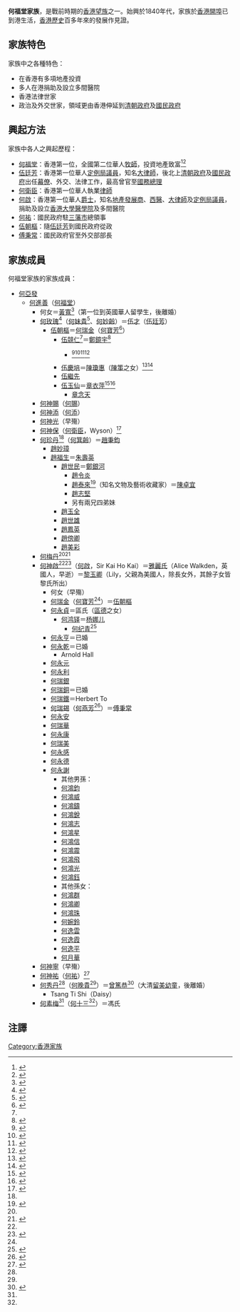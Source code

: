 '''何福堂家族'''，是戰前時期的[[香港望族|香港望族]]之一。始興於1840年代，家族於[[香港開埠|香港開埠]]已到港生活，[[香港歷史|香港歷史]]百多年來的發展作見證。

==家族特色==
家族中之各種特色：
* 在香港有多項地產投資
* 多人在港捐助及設立多間醫院
* 香港法律世家
* 政治及外交世家，領域更由香港伸延到[[清朝政府|清朝政府]]及[[國民政府|國民政府]]

==興起方法==
家族中各人之興起歷程：
* [[何福堂|何福堂]]：香港第一位，全國第二位華人[[牧師|牧師]]，投資地產致富<ref name=early>{{cite book|author=劉智鵬|title=《香港早期華人菁英》|location=香港|publisher=中華書局(香港)有限公司|date=2011年7月}}</ref><ref name=growt>{{cite book|author=劉智鵬|title=《香港華人菁英的冒起》|location=香港|publisher=中華書局(香港)有限公司|date=2013年5月}}</ref>
* [[伍廷芳|伍廷芳]]：香港第一位華人[[定例局|定例局]][[議員|議員]]，知名[[大律師|大律師]]，後北上[[清朝政府|清朝政府]]及[[國民政府|國民政府]]出任[[幕僚|幕僚]]、外交、法律工作，最高曾官至[[國務總理|國務總理]]
* [[何衛臣|何衛臣]]：香港第一位華人執業[[律師|律師]]
* [[何啟|何啟]]：香港第一位華人[[爵士|爵士]]，知名[[地產發展商|地產發展商]]、[[西醫|西醫]]、[[大律師|大律師]]及[[定例局|定例局]][[議員|議員]]，捐助及設立[[香港大學醫學院|香港大學醫學院]]及多間醫院
* [[何祐|何祐]]：國民政府駐[[三藩市|三藩市]]總領事
* [[伍朝樞|伍朝樞]]：隨[[伍廷芳|伍廷芳]]到國民政府從政
* [[傅秉常|傅秉常]]：國民政府官至外交部部長

==家族成員==

何福堂家族的家族成員：
*[[何亞發|何亞發]]
**[[何進善|何進善]]（[[何福堂|何福堂]]）
***何女＝[[黃寬_(醫學)|黃寬]]<ref>{{cite book|author=容閎|title=《西學東漸記》|location=美國|date=1908年1月}}</ref>（第一位到英國華人留學生，後離婚）
***[[何玫瑰|何玫瑰]]<ref name=womencom>{{cite book|url=https://books.google.com.hk/books?id=9jjNBAAAQBAJ&pg=PA85&lpg=PA85&dq=%E4%BC%8D%E5%BB%B7%E8%8A%B3%E5%A5%B3%E5%85%92&source=bl&ots=tM-retZXne&sig=G6bkYW44qteyTAD6PSp_B3GfPaA&hl=zh-CN&sa=X&ved=0CFAQ6AEwCTgyahUKEwjljoitvbzIAhVDfaYKHQ1CDu0#v=onepage&q=%E4%BD%95%E7%B4%A0%E6%A2%85&f=false|author=鄭宏泰、黃紹倫|title=《女爭》|location=香港|publisher=三聯書店(香港)有限公司|accessdate=2015-10-12|language=zh-hk|date=2014年7月|archive-date=2020-12-01|archive-url=https://web.archive.org/web/20201201023556/https://books.google.com.hk/books?id=9jjNBAAAQBAJ&pg=PA85&lpg=PA85&dq=%E4%BC%8D%E5%BB%B7%E8%8A%B3%E5%A5%B3%E5%85%92&source=bl&ots=tM-retZXne&sig=G6bkYW44qteyTAD6PSp_B3GfPaA&hl=zh-CN&sa=X&ved=0CFAQ6AEwCTgyahUKEwjljoitvbzIAhVDfaYKHQ1CDu0#v=onepage&q=%E4%BD%95%E7%B4%A0%E6%A2%85&f=false|dead-url=no}}</ref>（[[何妹貴|何妹貴]]<ref name=will>{{cite book|url=https://books.google.com.hk/books?id=7XarAAAAQBAJ&pg=PA1802&lpg=PA1802&dq=%E4%BD%95%E6%99%9A%E8%B2%B4%E4%BD%95%E5%8D%81%E4%B8%89&source=bl&ots=9D4Pz1PjLi&sig=ICFt2Nwusj5WoPdQZAmFLYkf-bc&hl=zh-CN&sa=X&ei=CAZcVcGhAonq8gXZqoO4Aw&ved=0CCIQ6AEwAQ#v=onepage&q=%E4%BD%95%E6%99%9A%E8%B2%B4%E4%BD%95%E5%8D%81%E4%B8%89&f=false|title=婦女遺囑藏著的秘密——人生、家庭與社會|author=鄭宏泰，黃紹倫|publisher=三聯書店(香港)有限公司|location=香港|year=2010|language=zh-hk|access-date=2015-05-20|archive-date=2020-07-24|archive-url=https://web.archive.org/web/20200724024334/https://books.google.com.hk/books?id=7XarAAAAQBAJ&pg=PA1802&lpg=PA1802&dq=%E4%BD%95%E6%99%9A%E8%B2%B4%E4%BD%95%E5%8D%81%E4%B8%89&source=bl&ots=9D4Pz1PjLi&sig=ICFt2Nwusj5WoPdQZAmFLYkf-bc&hl=zh-CN&sa=X&ei=CAZcVcGhAonq8gXZqoO4Aw&ved=0CCIQ6AEwAQ#v=onepage&q=%E4%BD%95%E6%99%9A%E8%B2%B4%E4%BD%95%E5%8D%81%E4%B8%89&f=false|dead-url=no}}</ref>、[[何妙齡|何妙齡]]）＝[[伍才|伍才]]（[[伍廷芳|伍廷芳]]）
****[[伍朝樞|伍朝樞]]＝[[何瑞金|何瑞金]]（[[何寶芳|何寶芳]]<ref name=ho1>{{cite news|url=http://bbs.tianya.cn/post-no05-181049-1.shtml|title=共和国成立史上将军政要排行榜|publisher=[[天涯论坛|天涯论坛]]|location=中国|date=2011-01-02|accessdate=2015-10-12|language=zh-cn|archive-url=https://web.archive.org/web/20160306033502/http://bbs.tianya.cn/post-no05-181049-1.shtml|archive-date=2016-03-06|dead-url=yes}}</ref>）
*****[[伍競仁|伍競仁]]<ref name=womencom/>＝[[鄭鏡宇|鄭鏡宇]]<ref name=ghwu1>{{cite news|url=http://news.sina.com/singtao/104-103-102-105/2005-10-24/1011280063.html|title=父祖兩代外交家均任中國駐美公使 伍廷芳孫媳鄭鏡宇慶90大壽|publisher=[[新浪|新浪]]|location=中国|date=2005-10-24|accessdate=2015-10-12|language=zh-cn|archive-date=2020-11-27|archive-url=https://web.archive.org/web/20201127220635/http://news.sina.com/singtao/104-103-102-105/2005-10-24/1011280063.html|dead-url=no}}</ref>
******{{link-en|伍浩平|George H. Wu|伍浩平}}<ref name=ghwu2>{{cite news|url=http://news.sina.com.cn/c/2007-03-29/144911524187s.shtml|title=获布什任命　伍浩平成美联邦法院第四位华裔法官|publisher=[[新浪|新浪]]|location=中国|date=2007-03-29|accessdate=2015-10-12|language=zh-cn|archive-date=2020-11-30|archive-url=https://web.archive.org/web/20201130181502/https://news.sina.com.cn/c/2007-03-29/144911524187s.shtml|dead-url=no}}</ref><ref name=ghwu3>{{cite news|url=http://bbs.unpcn.com/archiver/showtopic-141978.aspx|chapter=廷芳公，字文爵。是“文”字辈。因为他家祖、父两辈比较穷，人口繁衍有点迟。我是“思”字辈。伍浩平比我爹要小十来岁，他的儿子跟我爷爷同辈。|title=越秀山上，我家叔祖的陵墓|location=中国|date=2012-02-13|accessdate=2015-10-12|language=zh-cn|archive-url=https://web.archive.org/web/20161115060639/http://bbs.unpcn.com/archiver/showtopic-141978.aspx|archive-date=2016-11-15|dead-url=yes}}</ref><ref name=ghwu4>{{cite news|url=http://hk.crntt.com/doc/1002/1/2/2/100212241.html|title=布什提名華裔伍喬治任加州中區聯邦法院法官|date=2006-09-17|accessdate=2015-10-12|language=zh-hant|archive-date=2019-05-12|archive-url=https://web.archive.org/web/20190512231556/http://hk.crntt.com/doc/1002/1/2/2/100212241.html|dead-url=no}}</ref><ref name=ghwu5>{{cite news|url=http://www.chinalawedu.com/news/1000/5/2006/9/li69371732141819600220572-0.htm|title=布什提名华裔出任加州中区联邦法院法官|date=2006-09-18|accessdate=2015-10-12|language=zh-hant}}{{dead link|date=2017年11月 |bot=InternetArchiveBot |fix-attempted=yes }}</ref>
*****[[伍慶培|伍慶培]]＝[[陳瓊惠|陳瓊惠]]（[[陳策_(民國)|陳策]]之女）<ref name=chan1>{{cite news|url=http://big51.chinataiwan.org/twrwk/ywysh/201111/t20111101_2129177.htm|title=國民政府海軍上將陳策家族：英傑倍出 滿門俊秀(圖)|publisher=[[台灣網|台灣網]]|location=台灣|date=2011-11-01|accessdate=2015-10-09|language=zh-tw}}{{dead link|date=2017年11月 |bot=InternetArchiveBot |fix-attempted=yes }}</ref><ref name=chan2>{{cite news|url=http://bbs.tianya.cn/post-189-547466-1.shtml|title=粤海遗珠：当过广州市长的独腿将军陈策|publisher=[[金羊网|金羊网]]|location=中国|date=2008-03-09|accessdate=2015-10-09|language=zh-cn|archive-date=2020-12-01|archive-url=https://web.archive.org/web/20201201013152/http://bbs.tianya.cn/post-189-547466-1.shtml|dead-url=no}}</ref>
*****[[伍繼先|伍繼先]]
*****[[伍玉仙|伍玉仙]]＝[[章衣萍|章衣萍]]<ref name=cheung1>{{cite news|url=http://www.99huizhou.com/thread-152923-1-1.html|title=徽州名人 章衣萍家世研究的新发现|publisher=[[故园徽州网|故园徽州网]]|location=中国|date=2013-11-05|accessdate=2015-10-12|language=zh-cn|archive-url=https://web.archive.org/web/20160304092805/http://www.99huizhou.com/thread-152923-1-1.html|archive-date=2016-03-04|dead-url=yes}}</ref><ref name=cheung2>{{cite news|url=http://www.ctzw.com/xiaoxiaoshuo/aiqing/2/9306.htm|title=北村出了个章衣萍|location=中国|date=2013-08-23|accessdate=2015-10-12|language=zh-cn|archive-url=https://web.archive.org/web/20160304205402/http://www.ctzw.com/xiaoxiaoshuo/aiqing/2/9306.htm|archive-date=2016-03-04|dead-url=yes}}</ref>
******[[章念天|章念天]]
***[[何神賜|何神賜]]（[[何賜_(何福堂子)|何賜]]）
***[[何神添|何神添]]（[[何添_(何福堂子)|何添]]）
***[[何神光|何神光]]（早殤）
***[[何神保|何神保]]（[[何衛臣|何衛臣]]，Wyson）<ref name=bushk>{{cite book|author=鄭宏泰、黃紹倫|title=《商城記──香港家族企業縱橫談》|location=香港|publisher=中華書局(香港)有限公司|date=2014年1月}}</ref>
***[[何珍丹|何珍丹]]<ref name=womencom/>（[[何箕齡|何箕齡]]）＝[[趙秉鈞|趙秉鈞]]
****[[趙妙璋|趙妙璋]]
****[[趙福生|趙福生]]＝[[朱壽英|朱壽英]]
*****[[趙世民|趙世民]]＝[[鄭銀河|鄭銀河]]
******[[趙令炎|趙令炎]]
******[[趙泰來|趙泰來]]<ref name=chiu>{{cite book|author=趙泰來|title=《一代傳奇收藏家－趙泰來》|location=香港|publisher=[[知出版社|知出版社]]|date=2015年6月|language=zh-hk}}</ref>（知名文物及藝術收藏家）＝[[陳卓宜|陳卓宜]]
******[[趙志堅_(趙泰來妹)|趙志堅]]
******另有兩兄四弟妹
*****[[趙玉全|趙玉全]]
*****[[趙世雄_(現代)|趙世雄]]
*****[[趙鳳英|趙鳳英]]
*****[[趙傍卿|趙傍卿]]
*****[[趙美彩|趙美彩]]
***[[何梅丹|何梅丹]]<ref name=womencom/><ref name=famil>{{cite book|author=亞洲電視新聞部資訊科|title=《香港望族》|location=香港|publisher=明報出版社有限公司|date=2011年1月|language=zh-hk}}</ref>
***[[何神啟|何神啟]]<ref name=famil/><ref name=famil2>{{cite web|url=http://read.dangdang.com/content_724332?ref=read-2-D&book_id=3474|title=《马超俊、傅秉常口述自传》|location=中國|publisher=当当网|accessdate=2015-10-09|archive-date=2016-03-14|archive-url=https://web.archive.org/web/20160314161742/http://read.dangdang.com/content_724332?ref=read-2-D&book_id=3474|dead-url=no}}</ref>（[[何啟|何啟]]，Sir Kai Ho Kai）＝[[雅麗氏|雅麗氏]]（Alice Walkden，英國人，早逝）＝[[黎玉卿|黎玉卿]]（Lily，父親為美國人，除長女外，其餘子女皆黎氏所出）
****何女（早殤）
****[[何瑞金|何瑞金]]（[[何寶芳|何寶芳]]<ref name=ho1/>）＝[[伍朝樞|伍朝樞]]
****[[何永貞|何永貞]]＝區氏（[[區德|區德]]之女）
*****[[何鸿铎|何鸿铎]]＝[[杨娜儿|杨娜儿]]
******[[何纪青|何纪青]]<ref name=dor>{{cite news|url=http://blog.sina.com.cn/s/blog_a98c1ab501014jhl.html|title=何启：引领孙中山走上革命路|publisher=[[新浪|新浪]]|location=中国|date=2011-10-20|accessdate=2015-05-20|language=zh-cn|archive-url=https://web.archive.org/web/20160304091951/http://blog.sina.com.cn/s/blog_a98c1ab501014jhl.html|archive-date=2016-03-04|dead-url=yes}}</ref>
****[[何永亨|何永亨]]＝已婚
****[[何永乾|何永乾]]＝已婚
*****Arnold Hall
****[[何永元|何永元]]
****[[何永利|何永利]]
****[[何瑞銀|何瑞銀]]
****[[何瑞銅|何瑞銅]]＝已婚
****[[何瑞鐵|何瑞鐵]]＝Herbert To
****[[何瑞錫|何瑞錫]]（[[何燕芳|何燕芳]]<ref name=foo>{{cite news|url=http://www.gzzxws.gov.cn/gxsl/zts/rwcq/201402/t20140221_33698.htm|title=民国外交家傅秉常日记中的情感世界|publisher=[[广州文史|广州文史]]|location=中国|accessdate=2015-10-09|language=zh-cn|archive-date=2019-09-15|archive-url=https://web.archive.org/web/20190915110945/http://www.gzzxws.gov.cn/gxsl/zts/rwcq/201402/t20140221_33698.htm|dead-url=no}}</ref>）＝[[傅秉常|傅秉常]]
****[[何永安|何永安]]
****[[何瑞華|何瑞華]]
****[[何永康|何永康]]
****[[何瑞美|何瑞美]]
****[[何永感|何永感]]
****[[何永德|何永德]]
****[[何永謝|何永謝]]
*****其他男孫：
*****[[何鴻鈞|何鴻鈞]]
*****[[何鴻威|何鴻威]]
*****[[何鴻鑄|何鴻鑄]]
*****[[何鴻銳|何鴻銳]]
*****[[何鴻志|何鴻志]]
*****[[何鴻星|何鴻星]]
*****[[何鴻信|何鴻信]]
*****[[何鴻震|何鴻震]]
*****[[何鴻飛|何鴻飛]]
*****[[何鴻光|何鴻光]]
*****[[何鴻鈺|何鴻鈺]]
*****其他孫女：
*****[[何鴻群|何鴻群]]
*****[[何鴻卿_(何福堂家族)|何鴻卿]]
*****[[何鴻珠|何鴻珠]]
*****[[何婉鈴|何婉鈴]]
*****[[何逸雲|何逸雲]]
*****[[何逸霞|何逸霞]]
*****[[何逸平|何逸平]]
*****[[何月華|何月華]]
***[[何神寧|何神寧]]（早殤）
***[[何神祐|何神祐]]（[[何祐|何祐]]）<ref name=bushk>{{cite book|author=鄭宏泰、黃紹倫|title=《商城記──香港家族企業縱橫談》|location=香港|publisher=中華書局(香港)有限公司|date=2014年1月}}</ref>
***[[何秀丹|何秀丹]]<ref name=womencom/>（[[何晚貴|何晚貴]]<ref name=will/>）＝[[曾篤恭|曾篤恭]]<ref name=bushk>{{cite book|author=鄭宏泰、黃紹倫|title=《商城記──香港家族企業縱橫談》|location=香港|publisher=中華書局(香港)有限公司|date=2014年1月}}</ref>（大清[[留美幼童|留美幼童]]，後離婚）
****Tsang Ti Shi（Daisy）
***[[何素梅|何素梅]]<ref name=womencom/>（[[何十三|何十三]]<ref name=will/>）＝馮氏

==注譯==
{{reflist}}

[[Category:香港家族|Category:香港家族]]